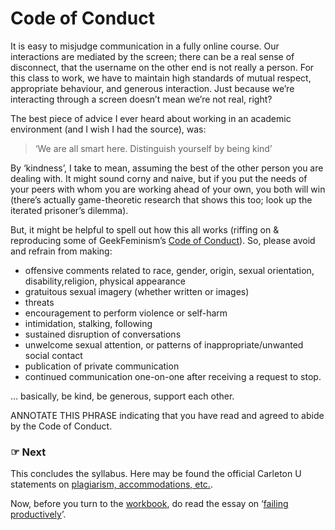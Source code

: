 # Code of Conduct

It is easy to misjudge communication in a fully online course. Our interactions are mediated by the screen; there can be a real sense of disconnect, that the username on the other end is not really a person. For this class to work, we have to maintain high standards of mutual respect, appropriate behaviour, and generous interaction. Just because we're interacting through a screen doesn't mean we're not real, right?

The best piece of advice I ever heard about working in an academic environment (and I wish I had the source), was:

>'We are all smart here. Distinguish yourself by being kind'

By 'kindness', I take to mean, assuming the best of the other person you are dealing with. It might sound corny and naive, but if you put the needs of your peers with whom you are working ahead of your own, you both will win (there's actually game-theoretic research that shows this too; look up the iterated prisoner's dilemma).

But, it might be helpful to spell out how this all works (riffing on & reproducing some of GeekFeminism's [Code of Conduct](http://geekfeminism.org/about/code-of-conduct/)). So, please avoid and refrain from making:

- offensive comments related to race, gender, origin, sexual orientation, disability,religion, physical appearance
- gratuitous sexual imagery (whether written or images)
- threats
- encouragement to perform violence or self-harm
- intimidation, stalking, following
- sustained disruption of conversations
- unwelcome sexual attention, or patterns of inappropriate/unwanted social contact
- publication of private communication
- continued communication one-on-one after receiving a request to stop.

... basically, be kind, be generous, support each other.

ANNOTATE THIS PHRASE indicating that you have read and agreed to abide by the Code of Conduct.

### ☞ Next

This concludes the syllabus. Here may be found the official Carleton U statements on [plagiarism, accommodations, etc.](/regs).

Now, before you turn to the [workbook](http://workbook.craftingdigitalhistory.ca), do read the essay on '[failing productively](/productivefail)'. 
